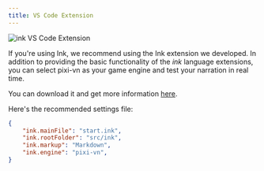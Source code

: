 ```yaml
---
title: VS Code Extension
---
```


![ink VS Code Extension](https://github.com/user-attachments/assets/cc17384a-7f2f-4e86-b99a-efbf823269d9)

If you're using Ink, we recommend using the Ink extension we developed. In addition to providing the basic functionality of the *ink* language extensions, you can select pixi-vn as your game engine and test your narration in real time.

You can download it and get more information [here](https://marketplace.visualstudio.com/items?itemName=drincs-productions.pixi-vn-ink-vscode).

Here's the recommended settings file:

```json title="settings.json"
{
    "ink.mainFile": "start.ink",
    "ink.rootFolder": "src/ink",
    "ink.markup": "Markdown",
    "ink.engine": "pixi-vn",
}
```
